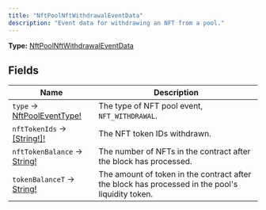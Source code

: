 ```yaml
---
title: "NftPoolNftWithdrawalEventData"
description: "Event data for withdrawing an NFT from a pool."
---
```


**Type:** [NftPoolNftWithdrawalEventData](/api-reference/types/nftpoolnftwithdrawaleventdata)

## Fields

| Name | Description |
|------|-------------|
| `type` → [NftPoolEventType!](/api-reference/types/nftpooleventtype) | The type of NFT pool event, `NFT_WITHDRAWAL`. |
| `nftTokenIds` → [[String!]!](/api-reference/types/string) | The NFT token IDs withdrawn. |
| `nftTokenBalance` → [String!](/api-reference/types/string) | The number of NFTs in the contract after the block has processed. |
| `tokenBalanceT` → [String!](/api-reference/types/string) | The amount of token in the contract after the block has processed in the pool's liquidity token. |

